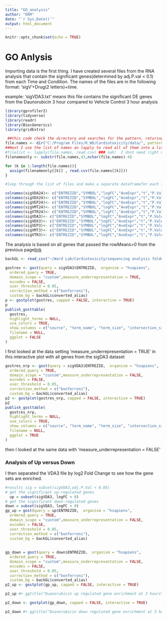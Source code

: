 ```yaml
---
title: "GO_analysis"
author: "ERM"
date: "`r Sys.Date()`"
output: html_document
---
```


```r
knitr::opts_chunk$set(echo = TRUE)
```

# GO Anlysis #


Importing data is the first thing.  I have created several files from the RNA analysis that
contain the significant genes(determined by adj.P.val < 0.1) from each Time and Condition. The names of the files are in the following format: 'sigV'+Drug(2 letters)+time.  

example:   'sigVDA3.txt' means this file contains the significant DE genes from the Daunorubicin 3 hour compared to Vehicle Control 3 hour analysis
```r
library(gprofiler2)
library(tidyverse)
library(readr)
library(BiocGenerics)
library(gridExtra)
```

```r
 ##this code check the directory and searches for the pattern, returing the full name of the file
file.names <- dir("C:/Program Files/R_WD/Cardiotoxicity/data/", pattern="sig*", recursive = FALSE, full.names = TRUE)
##Next I use the list of names an lapply to read all of them into a list
#filelist <- lapply(file.names, read.csv) ### nah!  I dont need right now!
filenameonly <- substr(file.names,43,nchar(file.names)-4)

for (k in 1:length(file.names)){
  assign(filenameonly[[k]] , read.csv(file.names[[k]]))
}

#loop through the list of files and make a separate dataframefor each file

colnames(sigVDA24)<- c("ENTREZID","SYMBOL","logFC","AveExpr","t","P.Value","adj.P.Val","B")
colnames(sigVDX24)<- c("ENTREZID","SYMBOL","logFC","AveExpr","t","P.Value","adj.P.Val","B")
colnames(sigVEP24)<- c("ENTREZID","SYMBOL","logFC","AveExpr","t","P.Value","adj.P.Val","B")
colnames(sigVMT24)<- c("ENTREZID","SYMBOL","logFC","AveExpr","t","P.Value","adj.P.Val","B")
colnames(sigVTR24)<- c("ENTREZID","SYMBOL","logFC","AveExpr","t","P.Value","adj.P.Val","B")
colnames(sigVDA3)<- c("ENTREZID","SYMBOL","logFC","AveExpr","t","P.Value","adj.P.Val","B")
colnames(sigVDX3)<- c("ENTREZID","SYMBOL","logFC","AveExpr","t","P.Value","adj.P.Val","B")
colnames(sigVEP3)<- c("ENTREZID","SYMBOL","logFC","AveExpr","t","P.Value","adj.P.Val","B")
colnames(sigVMT3)<- c("ENTREZID","SYMBOL","logFC","AveExpr","t","P.Value","adj.P.Val","B")
colnames(sigVTR3)<- c("ENTREZID","SYMBOL","logFC","AveExpr","t","P.Value","adj.P.Val","B")
```


The analysis is based on all genes that passed the rowMeans>0 from the previous page[link](https://reneeisnowhere.github.io/Cardiotoxicity/RNAseqrun_1_analysis.html) 


```r
backGL <- read_csv("~/Ward Lab/Cardiotoxicity/sequencing analysis folder/gProfiler_hsapiens_1-20-2023_10-33-15 AM.csv")

gostres <- gost(query = sigVDA3$ENTREZID,  organism = "hsapiens",
  ordered_query = TRUE,
  domain_scope = "custom",measure_underrepresentation = TRUE,
  evcodes = FALSE,
  user_threshold = 0.05,
  correction_method = c("bonferroni"),
  custom_bg = backGL$converted_alias)
p <- gostplot(gostres, capped = FALSE, interactive = TRUE)
p
publish_gosttable(
  gostres,
  highlight_terms = NULL,
  use_colors = TRUE,
  show_columns = c("source", "term_name", "term_size", "intersection_size"),
  filename = NULL,
  ggplot = FALSE
)

```

I first looked at the data setting 'measure_underrepresentation = TRUE' in this interactive plot with all genes from the sigDA3 dataset


```r
gostres_nrp <- gost(query = sigVDA3$ENTREZID,  organism = "hsapiens",
  ordered_query = TRUE,
  domain_scope = "custom",measure_underrepresentation = FALSE,
  evcodes = FALSE,
  user_threshold = 0.05,
  correction_method = c("bonferroni"),
  custom_bg = backGL$converted_alias)
p2 <- gostplot(gostres_nrp, capped = FALSE, interactive = TRUE)
p2
publish_gosttable(
  gostres_nrp,
  highlight_terms = NULL,
  use_colors = TRUE,
  show_columns = c("source", "term_name", "term_size", "intersection_size"),
  filename = NULL,
  ggplot = TRUE
)

```
then I looked at the same data with 'measure_underrepresentation = FALSE'



### Analysis of Up versus Down

I then separated the VDA3 file by log2 Fold Change to see how the gene sets are enriched.

```r
#results_sig = subset(sigVDA3,adj.P.Val < 0.05)
# get the significant up-regulated genes
  up = subset(sigVDA3, logFC > 0)
# get the significant down-regulated genes
down = subset(sigVDA3, logFC < 0)
gp_up = gost(query = up$ENTREZID,  organism = "hsapiens",
  ordered_query = TRUE,
  domain_scope = "custom",measure_underrepresentation = FALSE,
  evcodes = FALSE,
  user_threshold = 0.05,
  correction_method = c("bonferroni"),
  custom_bg = backGL$converted_alias)
  
  
gp_down = gost(query = down$ENTREZID,  organism = "hsapiens",
  ordered_query = TRUE,
  domain_scope = "custom",measure_underrepresentation = FALSE,
  evcodes = FALSE,
  user_threshold = 0.05,
  correction_method = c("bonferroni"),
  custom_bg = backGL$converted_alias)
p2_up <- gostplot(gp_up, capped = FALSE, interactive = TRUE)

p2_up #+ ggtitle("Duanorubicin up regulated gene enrichment at 3 hours")

```


```r



p2_down <- gostplot(gp_down, capped = FALSE, interactive = TRUE)

p2_down #+ ggtitle("Duanorubicin down regulated gene enrichment at 3 hours")


```






